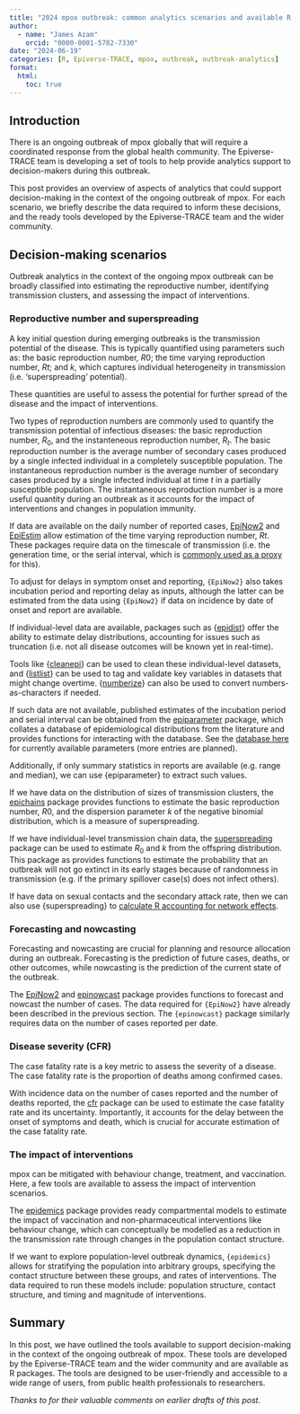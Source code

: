 ```yaml
---
title: "2024 mpox outbreak: common analytics scenarios and available R tools"
author:
  - name: "James Azam"
    orcid: "0000-0001-5782-7330"
date: "2024-06-19"
categories: [R, Epiverse-TRACE, mpox, outbreak, outbreak-analytics]
format:
  html: 
    toc: true
---
```


## Introduction

There is an ongoing outbreak of mpox globally that will require a coordinated response from the global health community. The Epiverse-TRACE team is developing a set of tools to help provide analytics support to decision-makers during this outbreak.

This post provides an overview of aspects of analytics that could support decision-making in the context of the ongoing outbreak of mpox. For each scenario, we briefly describe the data required to inform these decisions, and the ready tools developed by the Epiverse-TRACE team and the wider community.

## Decision-making scenarios

Outbreak analytics in the context of the ongoing mpox outbreak can be broadly classified into estimating the reproductive number, identifying transmission clusters, and assessing the impact of interventions.

### Reproductive number and superspreading

A key initial question during emerging outbreaks is the transmission potential of the disease. This is typically quantified using parameters such as: the basic reproduction number, $R0$; the time varying reproduction number, $Rt$; and $k$, which captures individual heterogeneity in transmission (i.e. 'superspreading' potential).

These quantities are useful to assess the potential for further spread of the disease and the impact of interventions.

Two types of reproduction numbers are commonly used to quantify the transmission potential of infectious diseases: the basic reproduction number, $R_0$, and the instanteneous reproduction number, $R_t$. The basic reproduction number is the average number of secondary cases produced by a single infected individual in a completely susceptible population. The instantaneous reproduction number is the average number of secondary cases produced by a single infected individual at time $t$ in a partially susceptible population. The instantaneous reproduction number is a more useful quantity during an outbreak as it accounts for the impact of interventions and changes in population immunity.

If data are available on the daily number of reported cases, [EpiNow2](https://epiforecasts.io/EpiNow2/) and  [EpiEstim](https://mrc-ide.github.io/EpiEstim/) allow estimation of the time varying reproduction number, $Rt$. These packages require data on the timescale of transmission (i.e. the generation time, or the serial interval, which is [commonly used as a proxy](https://royalsocietypublishing.org/doi/10.1098/rsif.2020.0756) for this).

To adjust for delays in symptom onset and reporting, `{EpiNow2}` also takes incubation period and reporting delay as inputs, although the latter can be estimated from the data using `{EpiNow2}` if data on incidence by date of onset and report are available. 

If individual-level data are available, packages such as {[epidist](https://epidist.epinowcast.org/articles/epidist.html)} offer the ability to estimate delay distributions, accounting for issues such as truncation (i.e. not all disease outcomes will be known yet in real-time).

Tools like {[cleanepi](https://epiverse-trace.github.io/cleanepi/)} can be used to clean these individual-level datasets, and {[listlist](https://epiverse-trace.github.io/linelist/)} can be used to tag and validate key variables in datasets that might change overtime. {[numberize](https://epiverse-trace.github.io/numberize/)} can also be used to convert numbers-as-characters if needed.

If such data are not available, published estimates of the incubation period and serial interval can be obtained from the [epiparameter](https://epiverse-trace.github.io/epiparameter/) package, which collates a database of epidemiological distributions from the literature and provides functions for interacting with the database. See the [database here](https://epiverse-trace.github.io/epiparameter/dev/articles/database) for currently available parameters (more entries are planned).

Additionally, if only summary statistics in reports are available (e.g. range and median), we can use {epiparameter} to extract such values.

If we have data on the distribution of sizes of transmission clusters, the [epichains](https://epiverse-trace.github.io/epichains/) package provides functions to estimate the basic reproduction number, $R0$, and the dispersion parameter $k$ of the negative binomial distribution, which is a measure of superspreading.

If we have individual-level transmission chain data, the [superspreading](https://epiverse-trace.github.io/superspreading/) package can be used to estimate $R_0$ and $k$ from the offspring distribution. This package as provides functions to estimate the probability that an outbreak will not go extinct in its early stages because of randomness in transmission (e.g. if the primary spillover case(s) does not infect others).

If have data on sexual contacts and the secondary attack rate, then we can also use {superspreading} to [calculate R accounting for network effects](https://epiverse-trace.github.io/superspreading/articles/heterogeneous_network_outbreaks.html).

### Forecasting and nowcasting

Forecasting and nowcasting are crucial for planning and resource allocation during an outbreak. Forecasting is the prediction of future cases, deaths, or other outcomes, while nowcasting is the prediction of the current state of the outbreak.

The [EpiNow2](https://epiforecasts.io/EpiNow2/) and [epinowcast](https://package.epinowcast.org/) package provides functions to forecast and nowcast the number of cases. The data required for `{EpiNow2}` have already been described in the previous section. The `{epinowcast}` package similarly requires data on the number of cases reported per date.

### Disease severity (CFR)

The case fatality rate is a key metric to assess the severity of a disease. The case fatality rate is the proportion of deaths among confirmed cases.

With incidence data on the number of cases reported and the number of deaths reported, the [cfr](https://epiverse-trace.github.io/cfr/) package can be used to estimate the case fatality rate and its uncertainty. Importantly, it accounts for the delay between the onset of symptoms and death, which is crucial for accurate estimation of the case fatality rate.

### The impact of interventions

mpox can be mitigated with behaviour change, treatment, and vaccination. Here, a few tools are available to assess the impact of intervention scenarios.

The [epidemics](https://epiverse-trace.github.io/epidemics/) package provides ready compartmental models to estimate the impact of vaccination and non-pharmaceutical interventions like behaviour change, which can conceptually be modelled as a reduction in the transmission rate through changes in the population contact structure.

If we want to explore population-level outbreak dynamics, `{epidemics}` allows for stratifying the population into arbitrary groups, specifying the contact structure between these groups, and rates of interventions. The data required to run these models include: population structure, contact structure, and timing and magnitude of interventions.

## Summary

In this post, we have outlined the tools available to support decision-making in the context of the ongoing outbreak of mpox. These tools are developed by the Epiverse-TRACE team and the wider community and are available as R packages. The tools are designed to be user-friendly and accessible to a wide range of users, from public health professionals to researchers.

*Thanks to <insert reviewers> for their valuable comments on earlier drafts of this post.*
